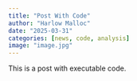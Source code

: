 ```yaml
---
title: "Post With Code"
author: "Harlow Malloc"
date: "2025-03-31"
categories: [news, code, analysis]
image: "image.jpg"
---
```


This is a post with executable code.
